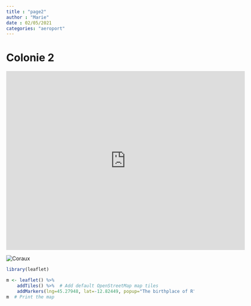 ---
title : "page2"
author : "Marie"
date : 02/05/2021
categories: "aeroport"
---

# Colonie 2


<iframe allowfullscreen width="640" height="480" loading="lazy" frameborder="0" src="https://p3d.in/e/G0Eog"></iframe>
<img src="coraux.jpg" alt="Coraux">

```{r}
library(leaflet)

m <- leaflet() %>%
    addTiles() %>%  # Add default OpenStreetMap map tiles
    addMarkers(lng=45.27948, lat=-12.82449, popup="The birthplace of R")
m  # Print the map
```